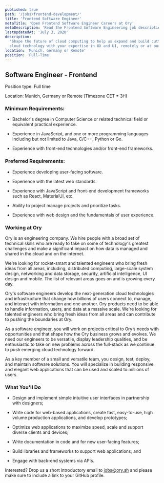 ```yaml
---
published: true
path: '/jobs/frontend-development/'
title: 'Frontend Software Engineer'
metaTitle: 'Open Frontend Software Engineer Careers at Ory'
metaDescription: 'Read the Frontend Software Engineering job description'
lastUpdatedAt: 'July 3, 2020'
description:
  'Shape the future of cloud computing to help us expand and build cutting edge
  cloud technology with your expertise in UX and UI, remotely or at our headquarters.'
location: 'Munich, Germany or Remote'
position: 'Full-Time'
---
```


## Software Engineer - Frontend

Position type: Full time

Location: Munich, Germany or Remote (Timezone CET ± 3H)

### Minimum Requirements:

- Bachelor's degree in Computer Science or related technical field or equivalent
  practical experience.

- Experience in JavaScript, and one or more programming languages including but
  not limited to Java, C/C++, Python or Go.

- Experience with front-end technologies and/or front-end frameworks.

### Preferred Requirements:

- Experience developing user-facing software.

- Experience with the latest web standards.

- Experience with JavaScript and front-end development frameworks such as React,
  MaterialUI, etc.

- Ability to project manage projects and prioritize tasks.

- Experience with web design and the fundamentals of user experience.

### Working at Ory

Ory is an engineering company. We hire people with a broad set of technical
skills who are ready to take on some of technology's greatest challenges and
make a significant impact on how data is managed and shared in the cloud and on
the internet.

We're looking for rocket-smart and talented engineers who bring fresh ideas from
all areas, including, distributed computing, large-scale system design,
networking and data storage, security, artificial intelligence, UI design and
mobile. The list of relevant areas goes on and is growing every day.

Ory's software engineers develop the next-generation cloud technologies and
infrastructure that change how billions of users connect to, manage, and
interact with information and one another. Ory products need to be able to
handle information, users, and data at a massive scale. We're looking for
talented engineers who bring fresh ideas from all areas and can contribute to
pushing the boundaries at Ory.

As a software engineer, you will work on projects critical to Ory’s needs with
opportunities and that shape how the Ory business grows and evolves. We need our
engineers to be versatile, display leadership qualities, and be enthusiastic to
take on new problems across the full-stack as we continue to push emerging cloud
technology forward.

As a key member of a small and versatile team, you design, test, deploy, and
maintain software solutions. You will specialize in building responsive and
elegant web applications that can be used and scaled to millions of users.

### What You'll Do

- Design and implement simple intuitive user interfaces in partnership with
  designers;

- Write code for web-based applications, create fast, easy-to-use, high volume
  production applications, and develop prototypes;

- Optimize web applications to maximize speed, scale and support diverse clients
  and devices;

- Write documentation in code and for new user-facing features;

- Build libraries and frameworks to support web applications; and

- Engage with back-end systems via APIs.

Interested? Drop us a short introductory email to
[jobs@ory.sh](mailto:jobs@ory.sh) and please make sure to include a link to your
GitHub profile.
